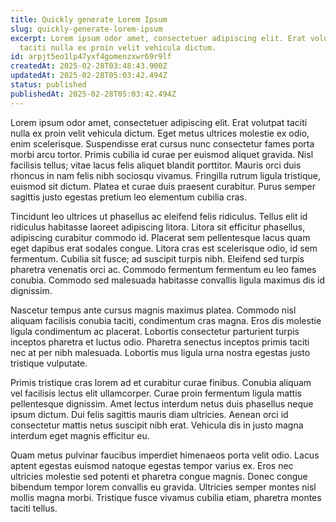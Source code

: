 ```yaml
---
title: Quickly generate Lorem Ipsum
slug: quickly-generate-lorem-ipsum
excerpt: Lorem ipsum odor amet, consectetuer adipiscing elit. Erat volutpat
  taciti nulla ex proin velit vehicula dictum.
id: arpjt5eo1lp47yxf4gomenzxwr69r9lf
createdAt: 2025-02-28T03:48:43.900Z
updatedAt: 2025-02-28T05:03:42.494Z
status: published
publishedAt: 2025-02-28T05:03:42.494Z
---
```



Lorem ipsum odor amet, consectetuer adipiscing elit. Erat volutpat taciti nulla ex proin velit vehicula dictum. Eget metus ultrices molestie ex odio, enim scelerisque. Suspendisse erat cursus nunc consectetur fames porta morbi arcu tortor. Primis cubilia id curae per euismod aliquet gravida. Nisl facilisis tellus; vitae lacus felis aliquet blandit porttitor. Mauris orci duis rhoncus in nam felis nibh sociosqu vivamus. Fringilla rutrum ligula tristique, euismod sit dictum. Platea et curae duis praesent curabitur. Purus semper sagittis justo egestas pretium leo elementum cubilia cras.

Tincidunt leo ultrices ut phasellus ac eleifend felis ridiculus. Tellus elit id ridiculus habitasse laoreet adipiscing litora. Litora sit efficitur phasellus, adipiscing curabitur commodo id. Placerat sem pellentesque lacus quam eget dapibus erat sodales congue. Litora cras est scelerisque odio, id sem fermentum. Cubilia sit fusce; ad suscipit turpis nibh. Eleifend sed turpis pharetra venenatis orci ac. Commodo fermentum fermentum eu leo fames conubia. Commodo sed malesuada habitasse convallis ligula maximus dis id dignissim.

Nascetur tempus ante cursus magnis maximus platea. Commodo nisl aliquam facilisis conubia taciti, condimentum cras magna. Eros dis molestie ligula condimentum ac placerat. Lobortis consectetur parturient turpis inceptos pharetra et luctus odio. Pharetra senectus inceptos primis taciti nec at per nibh malesuada. Lobortis mus ligula urna nostra egestas justo tristique vulputate.

Primis tristique cras lorem ad et curabitur curae finibus. Conubia aliquam vel facilisis lectus elit ullamcorper. Curae proin fermentum ligula mattis pellentesque dignissim. Amet lectus interdum netus duis phasellus neque ipsum dictum. Dui felis sagittis mauris diam ultricies. Aenean orci id consectetur mattis netus suscipit nibh erat. Vehicula dis in justo magna interdum eget magnis efficitur eu.

Quam metus pulvinar faucibus imperdiet himenaeos porta velit odio. Lacus aptent egestas euismod natoque egestas tempor varius ex. Eros nec ultricies molestie sed potenti et pharetra congue magnis. Donec congue bibendum tempor lorem convallis eu gravida. Ultricies semper montes nisl mollis magna morbi. Tristique fusce vivamus cubilia etiam, pharetra montes taciti tellus.

